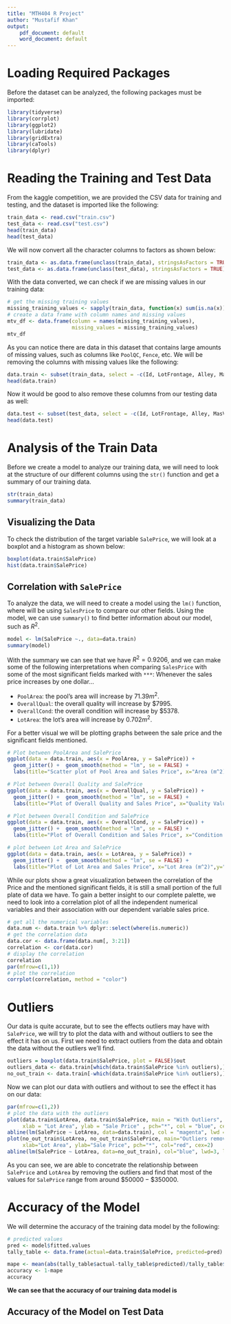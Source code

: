 ```yaml
---
title: "MTH404 R Project"
author: "Mustafif Khan"
output:
    pdf_document: default
    word_document: default
---
```


# Loading Required Packages
Before the dataset can be analyzed, the following packages must be imported:
```r
library(tidyverse)
library(corrplot)
library(ggplot2)
library(lubridate)
library(gridExtra)
library(caTools)
library(dplyr)
```

# Reading the Training and Test Data
From the kaggle competition, we are provided the CSV data for training and testing,
and the dataset is imported like the following:
```r
train_data <- read.csv("train.csv")
test_data <- read.csv("test.csv")
head(train_data)
head(test_data)
```

We will now convert all the character columns to factors as shown below:
```r
train_data <- as.data.frame(unclass(train_data), stringsAsFactors = TRUE)
test_data <- as.data.frame(unclass(test_data), stringsAsFactors = TRUE)
```

With the data converted, we can check if we are missing values in our training data:
```r
# get the missing training values
missing_training_values <- sapply(train_data, function(x) sum(is.na(x)))
# create a data frame with column names and missing values
mtv_df <- data.frame(column = names(missing_training_values),
                     missing_values = missing_training_values)
mtv_df
```
As you can notice there are data in this dataset that contains large amounts of missing values, such
as columns like `PoolQC`, `Fence`, etc. We will be removing the columns with missing values like the following:
```r
data.train <- subset(train_data, select = -c(Id, LotFrontage, Alley, MasVnrType, MasVnrArea, BsmtQual, BsmtCond, BsmtExposure, BsmtFinType1, BsmtFinType2, Electrical, FireplaceQu, GarageType, GarageYrBlt, GarageFinish, GarageQual, GarageCond, PoolQC, Fence, MiscFeature))
head(data.train)
```

Now it would be good to also remove these columns from our testing data as well:
```r
data.test <- subset(test_data, select = -c(Id, LotFrontage, Alley, MasVnrType, MasVnrArea, BsmtQual, BsmtCond, BsmtExposure, BsmtFinType1, BsmtFinType2, Electrical, FireplaceQu, GarageType, GarageYrBlt, GarageFinish, GarageQual, GarageCond, PoolQC, Fence, MiscFeature))
head(data.test)
```

# Analysis of the Train Data
Before we create a model to analyze our training data, we will need to look at the structure of our different columns
using the `str()` function and get a summary of our training data.

```r
str(train_data)
summary(train_data)
```

## Visualizing the Data

To check the distribution of the target variable `SalePrice`, we will look at a boxplot and a histogram as
shown below:

```r
boxplot(data.train$SalePrice)
hist(data.train$SalePrice)
```

## Correlation with `SalePrice`

To analyze the data, we will need to create a model using the `lm()` function, where will be using
`SalesPrice` to compare our other fields. Using the model, we can use `summary()` to find better information
about our model, such as $R^2$.
```r
model <- lm(SalePrice ~., data=data.train)
summary(model)
```

With the summary we can see that we have $R^2 = 0.9206$, and we can make some of the following interpretations when
comparing `SalesPrice` with some of the most significant fields marked with `***`:
Whenever the sales price increases by one dollar...

- `PoolArea`: the pool's area will increase by $71.39 m^2$.
- `OverallQual`: the overall quality will increase by $\$7995$.
- `OverallCond`: the overall condition will increase by $\$5378$.
- `LotArea`: the lot's area will increase by $0.702 m^2$.

For a better visual we will be plotting graphs between the sale price and the significant fields mentioned.
```r
# Plot between PoolArea and SalePrice
ggplot(data = data.train, aes(x = PoolArea, y = SalePrice)) +
  geom_jitter() +  geom_smooth(method = "lm", se = FALSE) +
  labs(title="Scatter plot of Pool Area and Sales Price", x="Area (m^2)",y="Price ($)")

# Plot between Overall Quality and SalePrice
ggplot(data = data.train, aes(x = OverallQual, y = SalePrice)) +
  geom_jitter() +  geom_smooth(method = "lm", se = FALSE) +
  labs(title="Plot of Overall Quality and Sales Price", x="Quality Value",y="Price ($)")

# Plot between Overall Condition and SalePrice
ggplot(data = data.train, aes(x = OverallCond, y = SalePrice)) +
  geom_jitter() +  geom_smooth(method = "lm", se = FALSE) +
  labs(title="Plot of Overall Condition and Sales Price", x="Condition Value",y="Price ($)")

# plot between Lot Area and SalePrice
ggplot(data = data.train, aes(x = LotArea, y = SalePrice)) +
  geom_jitter() +  geom_smooth(method = "lm", se = FALSE) +
  labs(title="Plot of Lot Area and Sales Price", x="Lot Area (m^2)",y="Price ($)")
```

While our plots show a great visualization between the correlation of the Price and the mentioned significant fields, it is still
a small portion of the full plate of data we have. To gain a better insight to our complete palette, we need to look into a correlation
plot of all the independent numerical variables and their association with our dependent variable sales price.

```r
# get all the numerical variables
data.num <- data.train %>% dplyr::select(where(is.numeric))
# get the correlation data
data.cor <- data.frame(data.num[, 3:21])
correlation <- cor(data.cor)
# display the correlation
correlation
par(mfrow=c(1,1))
# plot the correlation
corrplot(correlation, method = "color")
```

# Outliers

Our data is quite accurate, but to see the effects outliers may have with `SalePrice`, we will try to plot the data
with and without outliers to see the effect it has on us. First we need to extract outliers from the data and obtain the
data without the outliers we'll find.

```r
outliers = boxplot(data.train$SalePrice, plot = FALSE)$out
outliers_data <- data.train[which(data.train$SalePrice %in% outliers),]
no_out_train <- data.train[-which(data.train$SalePrice %in% outliers),]
```

Now we can plot our data with outliers and without to see the effect it has on our data:

```r
par(mfrow=c(1,2))
# plot the data with the outliers
plot(data.train$LotArea, data.train$SalePrice, main = "With Outliers",
     xlab = "Lot Area", ylab = "Sale Price" , pch="*", col = "blue", cex = 2)
abline(lm(SalePrice ~ LotArea, data=data.train), col = "magenta", lwd = 3, lty = 2)
plot(no_out_train$LotArea, no_out_train$SalePrice, main="Outliers removed",
     xlab="Lot Area", ylab="Sale Price", pch="*", col="red", cex=2)
abline(lm(SalePrice ~ LotArea, data=no_out_train), col="blue", lwd=3, lty=2)
```

As you can see, we are able to concetrate the relationship between `SalePrice` and `LotArea` by removing the outliers and find that
most of the values for `SalePrice` range from around $\$50 000 - \$350 000$.

# Accuracy of the Model

We will determine the accuracy of the training data model by the following:
```r
# predicted values
pred <- model$fitted.values
tally_table <- data.frame(actual=data.train$SalePrice, predicted=pred)

mape <- mean(abs(tally_table$actual-tally_table$predicted)/tally_table$actual)
accuracy <- 1-mape
accuracy
```
**We can see that the accuracy of our training data model is ** \textbf{$91.51\%$}

## Accuracy of the Model on Test Data
```r

```